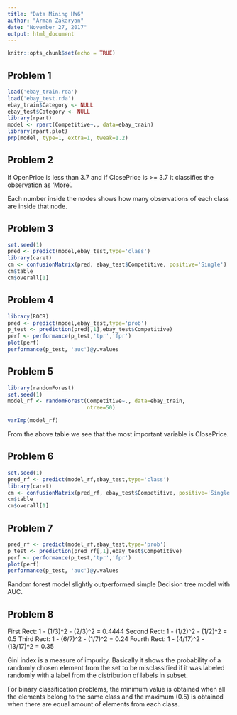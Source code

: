 ```yaml
---
title: "Data Mining HW6"
author: "Arman Zakaryan"
date: "November 27, 2017"
output: html_document
---
```


```r
knitr::opts_chunk$set(echo = TRUE)
```

## Problem 1
```r
load('ebay_train.rda')
load('ebay_test.rda')
ebay_train$Category <- NULL
ebay_test$Category <- NULL
library(rpart)
model <- rpart(Competitive~., data=ebay_train)
library(rpart.plot)
prp(model, type=1, extra=1, tweak=1.2)

```
## Problem 2

If OpenPrice is less than 3.7 and if ClosePrice is >= 3.7 it classifies the observation as 'More'.

Each number inside the nodes shows how many observations of each class are inside that node.

## Problem 3

```r
set.seed(1)
pred <- predict(model,ebay_test,type='class')
library(caret)
cm <- confusionMatrix(pred, ebay_test$Competitive, positive='Single')
cm$table
cm$overall[1]
```

## Problem 4

```r
library(ROCR)
pred <- predict(model,ebay_test,type='prob')
p_test <- prediction(pred[,1],ebay_test$Competitive)
perf <- performance(p_test,'tpr','fpr')
plot(perf)
performance(p_test, 'auc')@y.values

```



## Problem 5
```r
library(randomForest)
set.seed(1)
model_rf <- randomForest(Competitive~., data=ebay_train, 
                         ntree=50)

varImp(model_rf)
```

From the above table we see that the most important variable is ClosePrice.

## Problem 6
```r
set.seed(1)
pred_rf <- predict(model_rf,ebay_test,type='class')
library(caret)
cm <- confusionMatrix(pred_rf, ebay_test$Competitive, positive='Single')
cm$table
cm$overall[1]
```

## Problem 7
```r
pred_rf <- predict(model_rf,ebay_test,type='prob')
p_test <- prediction(pred_rf[,1],ebay_test$Competitive)
perf <- performance(p_test,'tpr','fpr')
plot(perf)
performance(p_test, 'auc')@y.values
```

Random forest model slightly outperformed simple Decision tree model with AUC.

## Problem 8

First Rect: 1 - (1/3)^2 - (2/3)^2 = 0.4444
Second Rect: 1 - (1/2)^2 - (1/2)^2 = 0.5
Third Rect: 1 - (6/7)^2 - (1/7)^2 = 0.24
Fourth Rect: 1 - (4/17)^2 - (13/17)^2 = 0.35

Gini index is a measure of impurity. Basically it shows the probability of a randomly chosen element from the set to be misclassified if it was labeled randomly with a label from the distribution of labels in subset.

For binary classification problems, the minimum value is obtained when all the elements belong to the same class and the maximum (0.5) is obtained when there are equal amount of elements from each class.


